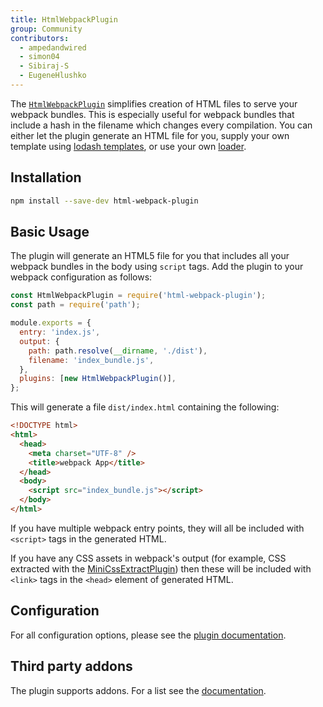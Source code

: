 ```yaml
---
title: HtmlWebpackPlugin
group: Community
contributors:
  - ampedandwired
  - simon04
  - Sibiraj-S
  - EugeneHlushko
---
```


The [`HtmlWebpackPlugin`](https://github.com/jantimon/html-webpack-plugin) simplifies creation of HTML files to serve your webpack bundles. This is especially useful for webpack bundles that include a hash in the filename which changes every compilation. You can either let the plugin generate an HTML file for you, supply your own template using [lodash templates](https://lodash.com/docs#template), or use your own [loader](/loaders).

## Installation

```bash
npm install --save-dev html-webpack-plugin
```

## Basic Usage

The plugin will generate an HTML5 file for you that includes all your webpack
bundles in the body using `script` tags. Add the plugin to your webpack
configuration as follows:

```javascript
const HtmlWebpackPlugin = require('html-webpack-plugin');
const path = require('path');

module.exports = {
  entry: 'index.js',
  output: {
    path: path.resolve(__dirname, './dist'),
    filename: 'index_bundle.js',
  },
  plugins: [new HtmlWebpackPlugin()],
};
```

This will generate a file `dist/index.html` containing the following:

```html
<!DOCTYPE html>
<html>
  <head>
    <meta charset="UTF-8" />
    <title>webpack App</title>
  </head>
  <body>
    <script src="index_bundle.js"></script>
  </body>
</html>
```

If you have multiple webpack entry points, they will all be included with `<script>` tags in the generated HTML.

If you have any CSS assets in webpack's output (for example, CSS extracted with the [MiniCssExtractPlugin](/plugins/mini-css-extract-plugin/)) then these will be included with `<link>` tags in the `<head>` element of generated HTML.

## Configuration

For all configuration options, please see the [plugin documentation](https://github.com/jantimon/html-webpack-plugin#options).

## Third party addons

The plugin supports addons. For a list see the [documentation](https://github.com/jantimon/html-webpack-plugin#plugins).
